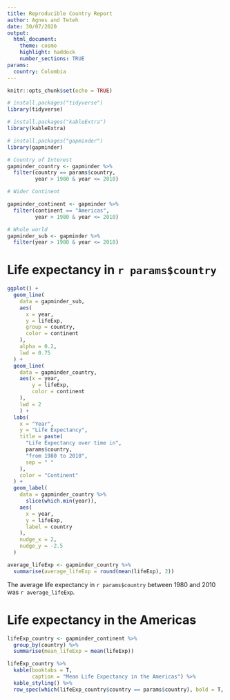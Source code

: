 ```yaml
---
title: Reproducible Country Report
author: Agnes and Teteh
date: 30/07/2020
output: 
  html_document:
    theme: cosmo
    highlight: haddock
    number_sections: TRUE
params:
  country: Colombia
---
```


```r
knitr::opts_chunk$set(echo = TRUE)
```


```r

# install.packages("tidyverse")
library(tidyverse)

# install.packages("kableExtra")
library(kableExtra)

# install.packages("gapminder")
library(gapminder)
```

```r

# Country of Interest
gapminder_country <- gapminder %>%
  filter(country == params$country,
         year > 1980 & year <= 2010)

# Wider Continent

gapminder_continent <- gapminder %>%
  filter(continent == "Americas",
         year > 1980 & year <= 2010)

# Whole world
gapminder_sub <- gapminder %>%
  filter(year > 1980 & year <= 2010)

```


# Life expectancy in `r params$country`


```r

ggplot() +
  geom_line(
    data = gapminder_sub,
    aes(
      x = year,
      y = lifeExp,
      group = country,
      color = continent
    ),
    alpha = 0.2,
    lwd = 0.75
  ) +
  geom_line(
    data = gapminder_country,
    aes(x = year,
        y = lifeExp,
        color = continent
    ),
    lwd = 2
    ) +
  labs(
    x = "Year",
    y = "Life Expectancy",
    title = paste(
      "Life Expectancy over time in",
      params$country,
      "from 1980 to 2010",
      sep = " "
    ),
    color = "Continent"
  ) +
  geom_label(
    data = gapminder_country %>%
      slice(which.min(year)),
    aes(
      x = year, 
      y = lifeExp, 
      label = country
    ),
    nudge_x = 2,
    nudge_y = -2.5
  )

```


```r

average_lifeExp <- gapminder_country %>%
  summarise(average_lifeExp = round(mean(lifeExp), 2))

```


The average life expectancy in `r params$country` between 1980 and 2010 was `r average_lifeExp`.

# Life expectancy in the Americas

```r

lifeExp_country <- gapminder_continent %>%
  group_by(country) %>%
  summarise(mean_lifeExp = mean(lifeExp))

lifeExp_country %>% 
  kable(booktabs = T,
        caption = "Mean Life Expectancy in the Americas") %>%
  kable_styling() %>%
  row_spec(which(lifeExp_country$country == params$country), bold = T, color = "white", background = "blue")

```


